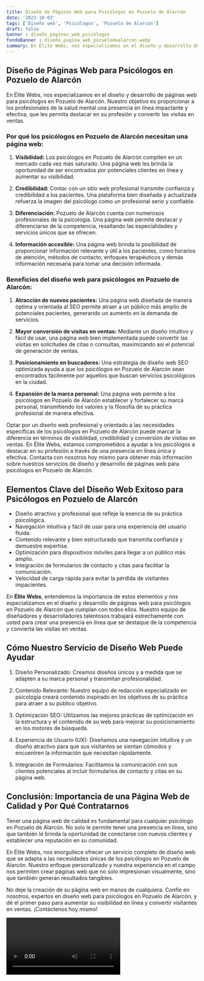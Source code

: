 ```yaml
---
title: Diseño de Páginas Web para Psicólogos en Pozuelo de Alarcón
date: '2023-10-03'
tags: ['Diseño web', 'Psicólogos', 'Pozuelo de Alarcón']
draft: false
banner : diseño_paginas_web_psicólogos
fondoBanner : diseño_pagina_web_pozuelodealarcón.webp
summary: En Élite Webs, nos especializamos en el diseño y desarrollo de páginas web para psicólogos en Pozuelo de Alarcón. Nuestro objetivo es proporcionar a los profesionales de la salud mental una presencia en línea impactante y efectiva, que les permita destacar en su profesión y convertir las visitas en ventas. 
---
```


## Diseño de Páginas Web para Psicólogos en Pozuelo de Alarcón

En Élite Webs, nos especializamos en el diseño y desarrollo de páginas web para psicólogos en Pozuelo de Alarcón. Nuestro objetivo es proporcionar a los profesionales de la salud mental una presencia en línea impactante y efectiva, que les permita destacar en su profesión y convertir las visitas en ventas. 

### Por qué los psicólogos en Pozuelo de Alarcón necesitan una página web:

1. **Visibilidad:**
   Los psicólogos en Pozuelo de Alarcón compiten en un mercado cada vez más saturado. Una página web les brinda la oportunidad de ser encontrados por potenciales clientes en línea y aumentar su visibilidad.

2. **Credibilidad:**
   Contar con un sitio web profesional transmite confianza y credibilidad a los pacientes. Una plataforma bien diseñada y actualizada refuerza la imagen del psicólogo como un profesional serio y confiable.

3. **Diferenciación:**
   Pozuelo de Alarcón cuenta con numerosos profesionales de la psicología. Una página web permite destacar y diferenciarse de la competencia, resaltando las especialidades y servicios únicos que se ofrecen.

4. **Información accesible:**
   Una página web brinda la posibilidad de proporcionar información relevante y útil a los pacientes, como horarios de atención, métodos de contacto, enfoques terapéuticos y demás información necesaria para tomar una decisión informada.

### Beneficios del diseño web para psicólogos en Pozuelo de Alarcón:

1. **Atracción de nuevos pacientes:**
   Una página web diseñada de manera óptima y orientada al SEO permite atraer a un público más amplio de potenciales pacientes, generando un aumento en la demanda de servicios.

2. **Mayor conversión de visitas en ventas:**
   Mediante un diseño intuitivo y fácil de usar, una página web bien implementada puede convertir las visitas en solicitudes de citas o consultas, maximizando así el potencial de generación de ventas.

3. **Posicionamiento en buscadores:**
   Una estrategia de diseño web SEO optimizada ayuda a que los psicólogos en Pozuelo de Alarcón sean encontrados fácilmente por aquellos que buscan servicios psicológicos en la ciudad.

4. **Expansión de la marca personal:**
   Una página web permite a los psicólogos en Pozuelo de Alarcón establecer y fortalecer su marca personal, transmitiendo los valores y la filosofía de su práctica profesional de manera efectiva.

Optar por un diseño web profesional y orientado a las necesidades específicas de los psicólogos en Pozuelo de Alarcón puede marcar la diferencia en términos de visibilidad, credibilidad y conversión de visitas en ventas. En Élite Webs, estamos comprometidos a ayudar a los psicólogos a destacar en su profesión a través de una presencia en línea única y efectiva. Contacta con nosotros hoy mismo para obtener más información sobre nuestros servicios de diseño y desarrollo de páginas web para psicólogos en Pozuelo de Alarcón.

<GifSeo />

<Cta />

## Elementos Clave del Diseño Web Exitoso para Psicólogos en Pozuelo de Alarcón

- Diseño atractivo y profesional que refleje la esencia de su práctica psicológica.
- Navegación intuitiva y fácil de usar para una experiencia del usuario fluida.
- Contenido relevante y bien estructurado que transmita confianza y demuestre expertise.
- Optimización para dispositivos móviles para llegar a un público más amplio.
- Integración de formularios de contacto y citas para facilitar la comunicación.
- Velocidad de carga rápida para evitar la pérdida de visitantes impacientes.

En **Élite Webs**, entendemos la importancia de estos elementos y nos especializamos en el diseño y desarrollo de páginas web para psicólogos en Pozuelo de Alarcón que cumplan con todos ellos. Nuestro equipo de diseñadores y desarrolladores talentosos trabajará estrechamente con usted para crear una presencia en línea que se destaque de la competencia y convierta las visitas en ventas.

## Cómo Nuestro Servicio de Diseño Web Puede Ayudar

1. Diseño Personalizado: Creamos diseños únicos y a medida que se adapten a su marca personal y transmitan profesionalidad.

2. Contenido Relevante: Nuestro equipo de redacción especializado en psicología creará contenido inspirado en los objetivos de su práctica para atraer a su público objetivo.

3. Optimización SEO: Utilizamos las mejores prácticas de optimización en la estructura y el contenido de su web para mejorar su posicionamiento en los motores de búsqueda.

4. Experiencia de Usuario (UX): Diseñamos una navegación intuitiva y un diseño atractivo para que sus visitantes se sientan cómodos y encuentren la información que necesitan rápidamente.

5. Integración de Formularios: Facilitamos la comunicación con sus clientes potenciales al incluir formularios de contacto y citas en su página web.

## Conclusión: Importancia de una Página Web de Calidad y Por Qué Contratarnos

Tener una página web de calidad es fundamental para cualquier psicólogo en Pozuelo de Alarcón. No solo le permite tener una presencia en línea, sino que también le brinda la oportunidad de conectarse con nuevos clientes y establecer una reputación en su comunidad.

En Élite Webs, nos enorgullece ofrecer un servicio completo de diseño web que se adapta a las necesidades únicas de los psicólogos en Pozuelo de Alarcón. Nuestro enfoque personalizado y nuestra experiencia en el campo nos permiten crear páginas web que no solo impresionan visualmente, sino que también generan resultados tangibles.

No deje la creación de su página web en manos de cualquiera. Confíe en nosotros, expertos en diseño web para psicólogos en Pozuelo de Alarcón, y dé el primer paso para aumentar su visibilidad en línea y convertir visitantes en ventas. ¡Contáctenos hoy mismo!

<Video />

<CtaBot job='Psicólogos' city='Pozuelo de Alarcón'/>

<Gmaps query='Pozuelo de Alarcón+españa+maps' />